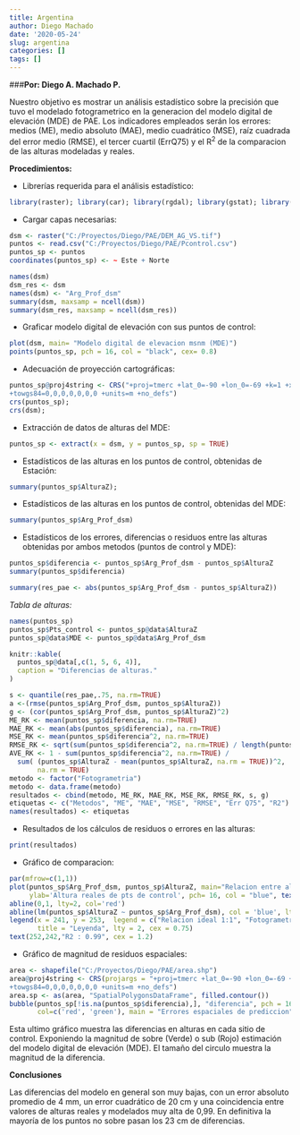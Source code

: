 ```yaml
---
title: Argentina
author: Diego Machado
date: '2020-05-24'
slug: argentina
categories: []
tags: []
---
```

###**Por: Diego A. Machado P.**

Nuestro objetivo es mostrar un análisis estadístico sobre la precisión que tuvo el modelado fotogrametrico en la generacion del modelo digital de elevación (MDE) de PAE. Los indicadores empleados serán los errores: medios (ME), medio absoluto (MAE), medio cuadrático (MSE), raíz cuadrada del error medio (RMSE), el tercer cuartil (ErrQ75) y el R^2^ de la comparacion de las alturas modeladas y reales.

**Procedimientos:**

* Librerías requerida para el análisis estadístico:
```r
library(raster); library(car); library(rgdal); library(gstat); library(caret); library(reshape); library(sp); library(lattice); library(ggplot2); library(automap); library(Metrics);
```
* Cargar capas necesarias:
```r
dsm <- raster("C:/Proyectos/Diego/PAE/DEM_AG_VS.tif")
puntos <- read.csv("C:/Proyectos/Diego/PAE/Pcontrol.csv")
puntos_sp <- puntos
coordinates(puntos_sp) <- ~ Este + Norte
```

```r
names(dsm)
dsm_res <- dsm
names(dsm) <- "Arg_Prof_dsm"
summary(dsm, maxsamp = ncell(dsm))
summary(dsm_res, maxsamp = ncell(dsm_res))
```
* Graficar modelo digital de elevación con sus puntos de control:
```r
plot(dsm, main= "Modelo digital de elevacion msnm (MDE)")
points(puntos_sp, pch = 16, col = "black", cex= 0.8)
```


* Adecuación de proyección cartográficas:
```r
puntos_sp@proj4string <- CRS("+proj=tmerc +lat_0=-90 +lon_0=-69 +k=1 +x_0=2500000 +y_0=0 +ellps=WGS84
+towgs84=0,0,0,0,0,0,0 +units=m +no_defs")
crs(puntos_sp);
crs(dsm);
```
* Extracción de datos de alturas del MDE:
```r
puntos_sp <- extract(x = dsm, y = puntos_sp, sp = TRUE)
```
* Estadísticos de las alturas en los puntos de control, obtenidas de Estación:
```r
summary(puntos_sp$AlturaZ);
```
* Estadísticos de las alturas en los puntos de control, obtenidas del MDE:
```r
summary(puntos_sp$Arg_Prof_dsm)
```

* Estadísticos de los errores, diferencias o residuos entre las alturas obtenidas por ambos metodos (puntos de control y MDE):
```r
puntos_sp$diferencia <- puntos_sp$Arg_Prof_dsm - puntos_sp$AlturaZ
summary(puntos_sp$diferencia)
```

```r
summary(res_pae <- abs(puntos_sp$Arg_Prof_dsm - puntos_sp$AlturaZ))
```

*Tabla de alturas:*
```r
names(puntos_sp)
puntos_sp$Pts_control <- puntos_sp@data$AlturaZ
puntos_sp@data$MDE <- puntos_sp@data$Arg_Prof_dsm
```

```r
knitr::kable(
  puntos_sp@data[,c(1, 5, 6, 4)],
  caption = "Diferencias de alturas."
)
```

```r
s <- quantile(res_pae,.75, na.rm=TRUE)
a <-(rmse(puntos_sp$Arg_Prof_dsm, puntos_sp$AlturaZ))
g <- (cor(puntos_sp$Arg_Prof_dsm, puntos_sp$AlturaZ)^2)
ME_RK <- mean(puntos_sp$diferencia, na.rm=TRUE)
MAE_RK <- mean(abs(puntos_sp$diferencia), na.rm=TRUE)
MSE_RK <- mean(puntos_sp$diferencia^2, na.rm=TRUE)
RMSE_RK <- sqrt(sum(puntos_sp$diferencia^2, na.rm=TRUE) / length(puntos_sp$diferencia))
AVE_RK <- 1 - sum(puntos_sp$diferencia^2, na.rm=TRUE) / 
  sum( (puntos_sp$AlturaZ - mean(puntos_sp$AlturaZ, na.rm = TRUE))^2, 
       na.rm = TRUE)
metodo <- factor("Fotogrametria")
metodo <- data.frame(metodo)
resultados <- cbind(metodo, ME_RK, MAE_RK, MSE_RK, RMSE_RK, s, g)
etiquetas <- c("Metodos", "ME", "MAE", "MSE", "RMSE", "Err Q75", "R2")
names(resultados) <- etiquetas
```
* Resultados de los cálculos de residuos o errores en las alturas:
```r
print(resultados)
```
* Gráfico de comparacion:
```r
par(mfrow=c(1,1))
plot(puntos_sp$Arg_Prof_dsm, puntos_sp$AlturaZ, main="Relacion entre alturas modeladas por fotogrametria y alturas reales ", xlab="Altura modelada (MDE)", 
     ylab='Altura reales de pts de control', pch= 16, col = "blue", text(15,0.5, "TEXT"))
abline(0,1, lty=2, col='red')
abline(lm(puntos_sp$AlturaZ ~ puntos_sp$Arg_Prof_dsm), col = 'blue', lty=2)
legend(x = 241, y = 253,  legend = c("Relacion ideal 1:1", "Fotogrametria"), col = c("Red", "Blue"), 
       title = "Leyenda", lty = 2, cex = 0.75)
text(252,242,"R2 : 0.99", cex = 1.2)
```

* Gráfico de magnitud de residuos espaciales:
```r
area <- shapefile("C:/Proyectos/Diego/PAE/area.shp")
area@proj4string <- CRS(projargs = "+proj=tmerc +lat_0=-90 +lon_0=-69 +k=1 +x_0=2500000 +y_0=0 +ellps=WGS84
+towgs84=0,0,0,0,0,0,0 +units=m +no_defs")
area.sp <- as(area, "SpatialPolygonsDataFrame", filled.contour())
bubble(puntos_sp[!is.na(puntos_sp$diferencia),], "diferencia", pch = 16, 
       col=c('red', 'green'), main = "Errores espaciales de prediccion", sp.layout=list("sp.polygons", area.sp, fill="0") )
```


Esta ultimo gráfico muestra las diferencias en alturas en cada sitio de control. Exponiendo la magnitud de sobre (Verde) o sub (Rojo) estimación del modelo digital de elevación (MDE). El tamaño del circulo muestra la magnitud de la diferencia.

**Conclusiones**


Las diferencias del modelo en general son muy bajas, con un error absoluto promedio de 4 mm, un error cuadrático de 20 cm y una coincidencia entre valores de alturas reales y modelados muy alta de 0,99. En definitiva la mayoría de los puntos no sobre pasan los 23 cm de diferencias.
